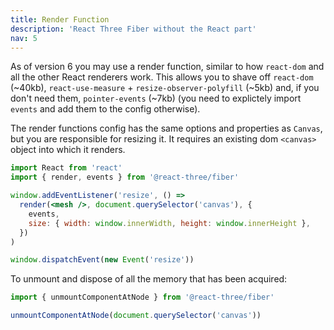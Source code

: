 ```yaml
---
title: Render Function
description: 'React Three Fiber without the React part'
nav: 5
---
```


As of version 6 you may use a render function, similar to how `react-dom` and all the other React renderers work. This allows you to shave off `react-dom` (~40kb), `react-use-measure` + `resize-observer-polyfill` (~5kb) and, if you don't need them, `pointer-events` (~7kb) (you need to explictely import `events` and add them to the config otherwise).

The render functions config has the same options and properties as `Canvas`, but you are responsible for resizing it. It requires an existing dom `<canvas>` object into which it renders.

```jsx
import React from 'react'
import { render, events } from '@react-three/fiber'

window.addEventListener('resize', () =>
  render(<mesh />, document.querySelector('canvas'), {
    events,
    size: { width: window.innerWidth, height: window.innerHeight },
  })
)

window.dispatchEvent(new Event('resize'))
```

To unmount and dispose of all the memory that has been acquired:

```jsx
import { unmountComponentAtNode } from '@react-three/fiber'

unmountComponentAtNode(document.querySelector('canvas'))
```
